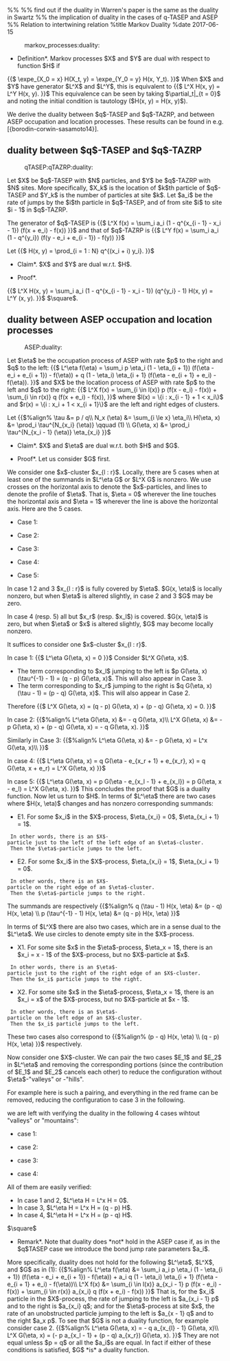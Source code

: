 %%<!-- -*- mode: text; -*- -->
%% find out if the duality in Warren's paper is the same as the duality in Swartz
%% the implication of duality in the cases of q-TASEP and ASEP
%% Relation to intertwining relation
%title Markov Duality
%date 2017-06-15
:markov_processes:duality:

*Definition*. Markov processes $X$ and $Y$ are dual with respect to function $H$ if
{{$
\expe_{X_0 = x} H(X_t, y) = \expe_{Y_0 = y} H(x, Y_t).
}}$
When $X$ and $Y$ have generator $L^X$ and $L^Y$, this is equivalent to
{{$
L^X H(x, y) = L^Y H(x, y).
}}$
This equivalence can be seen by taking $\partial_t|_{t = 0}$ and noting the initial condition is tautology ($H(x, y) = H(x, y)$).

We derive the duality between $q$-TASEP and $q$-TAZRP, and between ASEP occupation and location processes. 
These results can be found in e.g. [{borodin-corwin-sasamoto14}].

== duality between $q$-TASEP and $q$-TAZRP ==
:qTASEP:qTAZRP:duality:

Let $X$ be $q$-TASEP with $N$ particles, and $Y$ be $q$-TAZRP with $N$ sites.
More specifically, $X_k$ is the location of $k$th particle of $q$-TASEP and $Y_k$ is the number of particles at site $k$.
Let $a_i$ be the rate of jumps by the $i$th particle in $q$-TASEP, and of from site $i$ to site $i - 1$ in $q$-TAZRP.

The generator of $q$-TASEP is
{{$
L^X f(x) = \sum_i a_i (1 - q^{x_{i - 1} - x_i - 1}) (f(x + e_i) - f(x))
}}$
and that of $q$-TAZRP is
{{$
L^Y f(x) = \sum_i a_i (1 - q^{y_i}) (f(y - e_i + e_{i - 1}) - f(y))
}}$

Let
{{$
H(x, y) = \prod_{i = 1 : N} q^{(x_i + i) y_i}.
}}$

*Claim*. $X$ and $Y$ are dual w.r.t. $H$.

*Proof*.
{{$
L^X H(x, y) = \sum_i a_i (1 - q^{x_{i - 1} - x_i - 1}) (q^{y_i} - 1) H(x, y) = L^Y (x, y).
}}$
$\square$.

== duality between ASEP occupation and location processes ==
:ASEP:duality:

Let $\eta$ be the occupation process of ASEP with rate $p$ to the right and $q$ to the left:
{{$
L^\eta f(\eta) = \sum_i p \eta_i (1 - \eta_{i + 1}) (f(\eta - e_i + e_{i + 1}) - f(\eta)) + q (1 - \eta_i) \eta_{i + 1} (f(\eta - e_{i + 1} + e_i) - f(\eta)).
}}$
and $X$ be the location process of ASEP with rate $p$ to the left and $q$ to the right:
{{$
L^X f(x) = \sum_{i \in l(x)} p (f(x - e_i) - f(x)) + \sum_{i \in r(x)} q (f(x + e_i) - f(x)),
}}$
where $l(x) = \{i : x_{i - 1} + 1 < x_i\}$ and $r(x) = \{i : x_i + 1 < x_{i + 1}\}$ are the left and right edges of clusters.

Let
{{$%align%
\tau &= p / q\\
N_x (\eta) &= \sum_{i \le x} \eta_i\\
H(\eta, x) &= \prod_i \tau^{N_{x_i} (\eta)} \qquad (1) \\
G(\eta, x) &= \prod_i \tau^{N_{x_i - 1} (\eta)} \eta_{x_i}
}}$

*Claim*. $X$ and $\eta$ are dual w.r.t. both $H$ and $G$.

*Proof*. Let us consider $G$ first.
We consider one $x$-cluster $x_{l : r}$.
Locally, there are 5 cases when at least one of the summands in $L^\eta G$ or $L^X G$ is nonzero.
We use crosses on the horizontal axis to denote the $x$-particles, and lines to denote the profile of $\eta$.
That is, $\eta = 0$ wherever the line touches the horizontal axis and $\eta = 1$ wherever the line is above the horizontal axis.
Here are the 5 cases.

* Case 1:

{{local:../resource/2017-03-15--14-35-23__New_document_1_-_Inkscape.png||style="width:250px"}}

* Case 2:

{{local:../resource/2017-03-15--14-36-01__New_document_1_-_Inkscape.png||style="width:250px"}}

* Case 3:

{{local:../resource/2017-03-15--14-35-44__New_document_1_-_Inkscape.png||style="width:250px"}}

* Case 4:

{{local:../resource/2017-03-15--14-38-38__New_document_1_-_Inkscape.png||style="width:250px"}}

* Case 5:

{{local:../resource/2017-03-15--14-37-54__New_document_1_-_Inkscape.png||style="width:250px"}}

In case 1 2 and 3 $x_{l : r}$ is fully covered by $\eta$. $G(x, \eta)$ is locally nonzero, but when $\eta$ is altered slightly, in case 2 and 3 $G$ may be zero.

In case 4 (resp. 5) all but $x_r$ (resp. $x_l$) is covered. $G(x, \eta)$ is zero, but when $\eta$ or $x$ is altered slightly, $G$ may become locally nonzero.

It suffices to consider one $x$-cluster $x_{l : r}$.

In case 1:
{{$
L^\eta G(\eta, x) = 0 
}}$
Consider $L^X G(\eta, x)$.
* The term corresponding to $x_l$ jumping to the left is $p G(\eta, x) (\tau^{-1} - 1) = (q - p) G(\eta, x)$. This will also appear in Case 3.
* The term corresponding to $x_r$ jumping to the right is $q G(\eta, x) (\tau - 1) = (p - q) G(\eta, x)$. This will also appear in Case 2.
Therefore
{{$
L^X G(\eta, x) = (q - p) G(\eta, x) + (p - q) G(\eta, x) = 0.
}}$

In case 2:
{{$%align%
L^\eta G(\eta, x) &= - q G(\eta, x)\\
L^X G(\eta, x) &= - p G(\eta, x) + (p - q) G(\eta, x) = - q G(\eta, x).
}}$

Similarly in Case 3:
{{$%align%
L^\eta G(\eta, x) &= - p G(\eta, x) = L^x G(\eta, x)\\
}}$

In case 4:
{{$
L^\eta G(\eta, x) = q G(\eta - e_{x_r + 1} + e_{x_r}, x) = q G(\eta, x + e_r) = L^X G(\eta, x)
}}$

In case 5:
{{$
L^\eta G(\eta, x) = p G(\eta - e_{x_l - 1} + e_{x_l}) = p G(\eta, x - e_l) = L^X G(\eta, x).
}}$
This concludes the proof that $G$ is a duality function.
Now let us turn to $H$.
In terms of $L^\eta$ there are two cases where $H(x, \eta)$ changes and has nonzero corresponding summands:

* E1. For some $x_i$ in the $X$-process, $\eta_{x_i} = 0$, $\eta_{x_i + 1} = 1$. 
  In other words, there is an $X$-particle just to the left of the left edge of an $\eta$-cluster. 
  Then the $\eta$-particle jumps to the left.

{{local:../resource/2017-03-15--14-45-47__New_document_1_-_Inkscape.png||style="width:250px"}}

* E2. For some $x_i$ in the $X$-process, $\eta_{x_i} = 1$, $\eta_{x_i + 1} = 0$. 
  In other words, there is an $X$-particle on the right edge of an $\eta$-cluster. 
  Then the $\eta$-particle jumps to the right.

{{local:../resource/2017-03-15--14-47-08__New_document_1_-_Inkscape.png||style="width:250px"}}

The summands are respectively
{{$%align%
q (\tau - 1) H(x, \eta) &= (p - q) H(x, \eta) \\
p (\tau^{-1} - 1) H(x, \eta) &= (q - p) H(x, \eta)
}}$

In terms of $L^X$ there are also two cases, which are in a sense dual to the $L^\eta$. 
We use circles to denote empty site in the $X$-process.

* X1. For some site $x$ in the $\eta$-process, $\eta_x = 1$, there is an $x_i = x - 1$ of the $X$-process, but no $X$-particle at $x$. 
  In other words, there is an $\eta$-particle just to the right of the right edge of an $X$-cluster.
  Then the $x_i$ particle jumps to the right.

{{local:../resource/2017-03-15--14-54-42__New_document_1_-_Inkscape.png||style="width:250px"}}

* X2. For some site $x$ in the $\eta$-process, $\eta_x = 1$, there is an $x_i = x$ of the $X$-process, but no $X$-particle at $x - 1$. 
  In other words, there is an $\eta$-particle on the left edge of an $X$-cluster.
  Then the $x_i$ particle jumps to the left.

{{local:../resource/2017-03-15--14-54-09__New_document_1_-_Inkscape.png||style="width:250px"}}

These two cases also correspond to
{{$%align%
(p - q) H(x, \eta) \\
(q - p) H(x, \eta)
}}$
respectively.

Now consider one $X$-cluster. We can pair the two cases $E_1$ and $E_2$ in $L^\eta$ and removing the corresponding portions (since the contribution of $E_1$ and $E_2$ cancels each other) to reduce the configuration without $\eta$-"valleys" or -"hills".

For example here is such a pairing, and everything in the red frame can be removed, reducing the configuration to case 3 in the following.

{{local:../resource/2017-06-15--15-18-53__New_document_1_-_Inkscape.png}}

we are left with verifying the duality in the following 4 cases wihtout "valleys" or "mountains":

* case 1:

{{local:../resource/2017-03-15--14-58-21__New_document_1_-_Inkscape.png||style="width:250px"}}

* case 2:

{{local:../resource/2017-03-15--14-58-34__New_document_1_-_Inkscape.png||style="width:250px"}}

* case 3:

{{local:../resource/2017-03-15--14-59-06__New_document_1_-_Inkscape.png||style="width:250px"}}

* case 4:

{{local:../resource/2017-03-15--14-59-21__New_document_1_-_Inkscape.png||style="width:250px"}}

All of them are easily verified:
* In case 1 and 2, $L^\eta H = L^x H = 0$.
* In case 3, $L^\eta H = L^x H = (q - p) H$.
* In case 4, $L^\eta H = L^x H = (p - q) H$.
$\square$

*Remark*. Note that duality does *not* hold in the ASEP case if, as in the $q$TASEP case we introduce the bond jump rate parameters $a_i$.
More specifically, duality does not hold for the following $L^\eta$, $L^X$, and $G$ as in (1):
{{$%align%
L^\eta f(\eta) &= \sum_i a_i p \eta_i (1 - \eta_{i + 1}) (f(\eta - e_i + e_{i + 1}) - f(\eta)) + a_i q (1 - \eta_i) \eta_{i + 1} (f(\eta - e_{i + 1} + e_i) - f(\eta))\\
L^X f(x) &= \sum_{i \in l(x)} a_{x_i - 1} p (f(x - e_i) - f(x)) + \sum_{i \in r(x)} a_{x_i} q (f(x + e_i) - f(x))
}}$
That is, for the $x_i$ particle in the $X$-process, the rate of jumping to the left is $a_{x_i - 1} p$ and to the right is $a_{x_i} q$; and for the $\eta$-process at site $x$, the rate of an unobstructed particle jumping to the left is $a_{x - 1} q$ and to the right $a_x p$. To see that $G$ is not a duality function, for example consider case 2.
{{$%align%
L^\eta G(\eta, x) = - q a_{x_{l} - 1} G(\eta, x)\\
L^X G(\eta, x) = (- p a_{x_l - 1} + (p - q) a_{x_r}) G(\eta, x).
}}$
They are not equal unless $p = q$ or all the $a_i$s are equal.
In fact if either of these conditions is satisfied, $G$ *is* a duality function.
